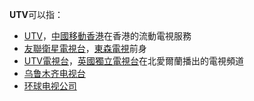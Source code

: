 '''UTV'''可以指： 
* [[UTV|UTV]]，[[中國移動香港|中國移動香港]]在香港的流動電視服務
* [[友聯衛星電視台|友聯衛星電視台]]，[[東森電視|東森電視]]前身
* [[UTV電視台|UTV電視台]]，[[英國獨立電視台|英國獨立電視台]]在北愛爾蘭播出的電視頻道
* [[乌鲁木齐电视台|乌鲁木齐电视台]]
* [[环球电视公司|环球电视公司]]

{{disambig|Cat=非中文名稱消歧義}}